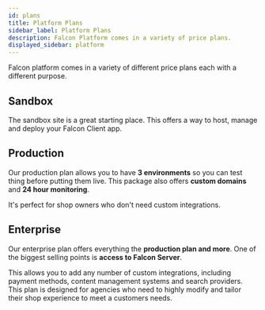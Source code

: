 ```yaml
---
id: plans
title: Platform Plans
sidebar_label: Platform Plans
description: Falcon Platform comes in a variety of price plans.
displayed_sidebar: platform
---
```


Falcon platform comes in a variety of different price plans each with a different purpose.


<Pricing />

## Sandbox

The sandbox site is a great starting place. This offers a way to host, manage and deploy your Falcon Client app.  

## Production

Our production plan allows you to have **3 environments** so you can test thing before putting them live. This package also offers **custom domains** and **24 hour monitoring**. 

It's perfect for shop owners who don't need custom integrations.


## Enterprise

Our enterprise plan offers everything the **production plan and more**. One of the biggest selling points is **access to Falcon Server**.

This allows you to add any number of custom integrations, including payment methods, content management systems and search providers. This plan is designed for agencies who need to highly modify and tailor their shop experience to meet a customers needs.
